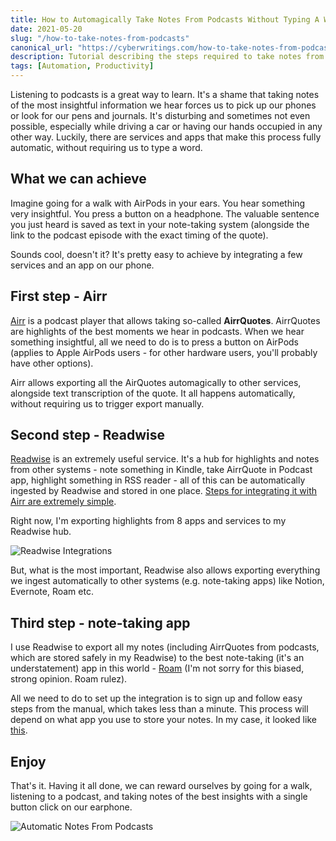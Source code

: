 ```yaml
---
title: How to Automagically Take Notes From Podcasts Without Typing A Word
date: 2021-05-20
slug: "/how-to-take-notes-from-podcasts"
canonical_url: "https://cyberwritings.com/how-to-take-notes-from-podcasts"
description: Tutorial describing the steps required to take notes from podcasts without typing a single word
tags: [Automation, Productivity]
---
```


Listening to podcasts is a great way to learn. It's a shame that taking notes of the most insightful information we hear forces us to pick up our phones or look for our pens and journals. It's disturbing and sometimes not even possible, especially while driving a car or having our hands occupied in any other way. Luckily, there are services and apps that make this process fully automatic, without requiring us to type a word.

## What we can achieve

Imagine going for a walk with AirPods in your ears. You hear something very insightful. You press a button on a headphone. The valuable sentence you just heard is saved as text in your note-taking system (alongside the link to the podcast episode with the exact timing of the quote).

Sounds cool, doesn't it? It's pretty easy to achieve by integrating a few services and an app on our phone.

## First step - Airr

[Airr](https://www.airr.io/) is a podcast player that allows taking so-called **AirrQuotes**. AirrQuotes are highlights of the best moments we hear in podcasts. When we hear something insightful, all we need to do is to press a button on AirPods (applies to Apple AirPods users - for other hardware users, you'll probably have other options).

Airr allows exporting all the AirQuotes automagically to other services, alongside text transcription of the quote. It all happens automatically, without requiring us to trigger export manually.

## Second step - Readwise

[Readwise](https://readwise.io/) is an extremely useful service. It's a hub for highlights and notes from other systems - note something in Kindle, take AirrQuote in Podcast app, highlight something in RSS reader - all of this can be automatically ingested by Readwise and stored in one place. [Steps for integrating it with Airr are extremely simple](https://help.readwise.io/article/103-how-do-i-save-highlights-from-the-podcasts-i-listen-to-using-airr).

Right now, I'm exporting highlights from 8 apps and services to my Readwise hub.

![Readwise Integrations](https://dev-to-uploads.s3.amazonaws.com/uploads/articles/d0kcr6fvr8jvbh78sx0h.png)

But, what is the most important, Readwise also allows exporting everything we ingest automatically to other systems (e.g. note-taking apps) like Notion, Evernote, Roam etc.

## Third step - note-taking app

I use Readwise to export all my notes (including AirrQuotes from podcasts, which are stored safely in my Readwise) to the best note-taking (it's an understatement) app in this world - [Roam](https://roamresearch.com/) (I'm not sorry for this biased, strong opinion. Roam rulez).

All we need to do to set up the integration is to sign up and follow easy steps from the manual, which takes less than a minute. This process will depend on what app you use to store your notes. In my case, it looked like [this](https://help.readwise.io/article/71-how-does-the-readwise-to-roam-export-integration-work).

## Enjoy

That's it. Having it all done, we can reward ourselves by going for a walk, listening to a podcast, and taking notes of the best insights with a single button click on our earphone.

![Automatic Notes From Podcasts](https://dev-to-uploads.s3.amazonaws.com/uploads/articles/fdcss0z5jfpmvewll496.png)
